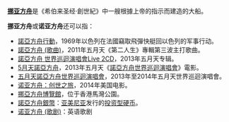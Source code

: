 '''[[挪亚方舟|挪亚方舟]]'''是《希伯来圣经·創世紀》中一艘根據上帝的指示而建造的大船。

'''挪亚方舟'''或'''诺亚方舟'''还可以指：
*[[諾亞方舟行動|諾亞方舟行動]]，1969年以色列在法國竊取飛彈快艇回以色列的军事行动。
*[[諾亞方舟_(歌曲)|諾亞方舟 (歌曲)]]，2011年五月天《第二人生》專輯第三波主打歌曲。
*[[諾亞方舟_世界巡迴演唱會Live_2CD|諾亞方舟 世界巡迴演唱會Live 2CD]]，2013年五月天专辑。
*[[5月天諾亞方舟|5月天諾亞方舟]]，2013年五月天《[[五月天諾亞方舟世界巡迴演唱會|諾亞方舟世界巡迴演唱會]]》電影。
*[[五月天諾亞方舟世界巡迴演唱會|五月天諾亞方舟世界巡迴演唱會]]，2013年至2014年五月天世界巡迴演唱會。
*[[诺亚方舟：创世之旅|诺亚方舟：创世之旅]]，2014年美国电影。
*[[挪亞方舟博覽館|挪亞方舟博覽館]]，位于香港馬灣公園。
*[[諾亞方舟銀幣|諾亞方舟銀幣]]：[[亚美尼亚|亚美尼亚]]发行的[[投资型硬币|投资型硬币]]。
*[[诺亚方舟_(歌剧)|诺亚方舟 (歌剧)]]：英语歌剧
{{Disambiguation|Cat=四字消歧义}}